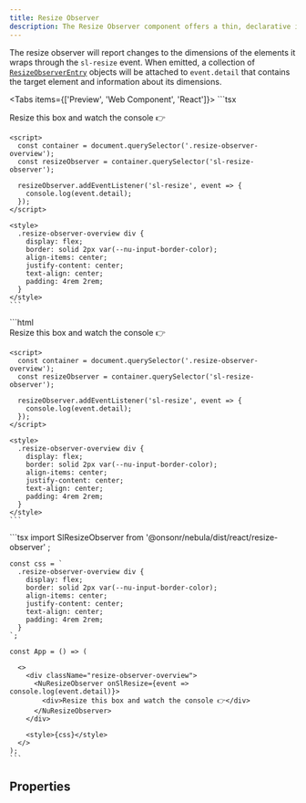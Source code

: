 ```yaml
---
title: Resize Observer
description: The Resize Observer component offers a thin, declarative interface to the ResizeObserver API.
---
```



The resize observer will report changes to the dimensions of the elements it wraps through the `sl-resize` event. When emitted, a collection of [`ResizeObserverEntry`](https://developer.mozilla.org/en-US/docs/Web/API/ResizeObserverEntry) objects will be attached to `event.detail` that contains the target element and information about its dimensions.

<Tabs items={['Preview', 'Web Component', 'React']}>
  <Tab value="Preview">
    ```tsx
    <div class="resize-observer-overview">
      <nu-resize-observer>
        <div>Resize this box and watch the console 👉</div>
      </nu-resize-observer>
    </div>
    
    <script>
      const container = document.querySelector('.resize-observer-overview');
      const resizeObserver = container.querySelector('sl-resize-observer');
    
      resizeObserver.addEventListener('sl-resize', event => {
        console.log(event.detail);
      });
    </script>
    
    <style>
      .resize-observer-overview div {
        display: flex;
        border: solid 2px var(--nu-input-border-color);
        align-items: center;
        justify-content: center;
        text-align: center;
        padding: 4rem 2rem;
      }
    </style>
    ```
  </Tab>
  <Tab value="Web Component">
    ```html
    <div class="resize-observer-overview">
      <nu-resize-observer>
        <div>Resize this box and watch the console 👉</div>
      </nu-resize-observer>
    </div>
    
    <script>
      const container = document.querySelector('.resize-observer-overview');
      const resizeObserver = container.querySelector('sl-resize-observer');
    
      resizeObserver.addEventListener('sl-resize', event => {
        console.log(event.detail);
      });
    </script>
    
    <style>
      .resize-observer-overview div {
        display: flex;
        border: solid 2px var(--nu-input-border-color);
        align-items: center;
        justify-content: center;
        text-align: center;
        padding: 4rem 2rem;
      }
    </style>
    ```
  </Tab>
  <Tab value="React">
    ```tsx
    import SlResizeObserver from '@onsonr/nebula/dist/react/resize-observer'
    ;
    
    const css = `
      .resize-observer-overview div {
        display: flex;
        border: solid 2px var(--nu-input-border-color);
        align-items: center;
        justify-content: center;
        text-align: center;
        padding: 4rem 2rem;
      }
    `;
    
    const App = () => (
      
      <>
        <div className="resize-observer-overview">
          <NuResizeObserver onSlResize={event => console.log(event.detail)}>
            <div>Resize this box and watch the console 👉</div>
          </NuResizeObserver>
        </div>
    
        <style>{css}</style>
      </>
    );
    ```
  </Tab>
</Tabs>

## Properties

<AutoTypeTable path="./src/components/resize-observer/resize-observer.component.ts" name="NuResizeObserver" />

